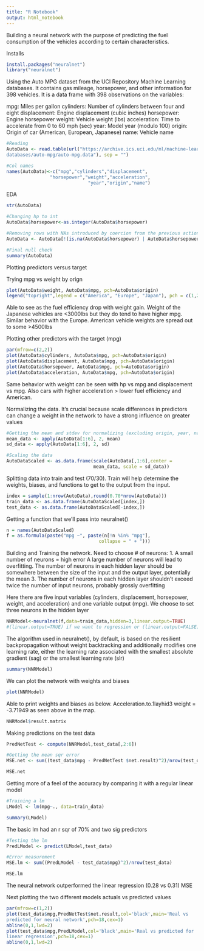 ---
title: "R Notebook"
output: html_notebook
---
Building a neural network with the purpose of predicting the fuel consumption of the vehicles according to certain characteristics.

Installs
```{r}
install.packages("neuralnet")
library("neuralnet")
```

Using the Auto MPG dataset from the UCI Repository Machine Learning databases. It contains gas mileage, horsepower, and other information for 398 vehicles. It is a data frame with 398 observations on the variables:

mpg: Miles per gallon
cylinders: Number of cylinders between four and eight
displacement: Engine displacement (cubic inches)
horsepower: Engine horsepower
weight: Vehicle weight (lbs)
acceleration: Time to accelerate from 0 to 60 mph (sec)
year: Model year (modulo 100)
origin: Origin of car (American, European, Japanese)
name: Vehicle name
```{r}
#Reading
AutoData <- read.table(url("https://archive.ics.uci.edu/ml/machine-learning-
databases/auto-mpg/auto-mpg.data"), sep = "")

#Col names
names(AutoData)<-c("mpg","cylinders","displacement",
                "horsepower","weight","acceleration", 
                              "year","origin","name")
```
EDA
```{r}
str(AutoData)
```

```{r}
#Changing hp to int
AutoData$horsepower<-as.integer(AutoData$horsepower)

#Removing rows with NAs introduced by coercion from the previous action
AutoData <- AutoData[!(is.na(AutoData$horsepower) | AutoData$horsepower==""), ]

#Final null check
summary(AutoData)
```
Plotting predictors versus target

Trying mpg vs weight by orign
```{r}
plot(AutoData$weight, AutoData$mpg, pch=AutoData$origin)
legend("topright",legend = c("America", "Europe", "Japan"), pch = c(1,2,3),)
```
Able to see as the fuel efficiency drop with weight gain. Weight of the Japanese vehicles are <3000lbs but they do tend to have higher mpg. Similar behavior with the Europe. American vehicle weights are spread out to some >4500lbs

Plotting other predictors with the target (mpg)

```{r}
par(mfrow=c(2,2))
plot(AutoData$cylinders, AutoData$mpg, pch=AutoData$origin)
plot(AutoData$displacement, AutoData$mpg, pch=AutoData$origin)
plot(AutoData$horsepower, AutoData$mpg, pch=AutoData$origin)
plot(AutoData$acceleration, AutoData$mpg, pch=AutoData$origin)

```
Same behavior with weight can be seen with hp vs mpg and displacement vs mpg. Also cars with higher acceleration > lower fuel efficiency and American.

Normalizing the data. It's crucial because scale differences in predictors can change a weight in the network to have a strong influence on greater values


```{r}
#Getting the mean and stdev for normalizing (excluding origin, year, name)
mean_data <- apply(AutoData[1:6], 2, mean)
sd_data <- apply(AutoData[1:6], 2, sd)

#Scaling the data
AutoDataScaled <- as.data.frame(scale(AutoData[,1:6],center =
                                mean_data, scale = sd_data))
```

Splitting data into train and test (70/30). Train will help determine the weights, biases, and functions to get to the output from the input.

```{r}
index = sample(1:nrow(AutoData),round(0.70*nrow(AutoData)))
train_data <- as.data.frame(AutoDataScaled[index,])
test_data <- as.data.frame(AutoDataScaled[-index,])
```

Getting a function that we'll pass into neuralnet()

```{r}
n = names(AutoDataScaled)
f = as.formula(paste("mpg ~", paste(n[!n %in% "mpg"],
                                  collapse = " + ")))
```

Building and Training the network. Need to choose # of neurons:
1. A small number of neurons = high error
A large number of neurons will lead to overfitting. The number of neurons in each hidden layer should be somewhere between the size of the input and the output layer, potentially the mean
3. The number of neurons in each hidden layer shouldn't exceed twice the number of input neurons, probably grossly overfitting

Here there are five input variables (cylinders, displacement, horsepower, weight, and acceleration) and one variable output (mpg). We choose to set three neurons in the hidden layer

```{r}
NNRModel<-neuralnet(f,data=train_data,hidden=3,linear.output=TRUE)
#(linear.output=TRUE) if we want to regression or (linear.output=FALSE) classification 
```
The algorithm used in neuralnet(), by default, is based on the resilient backpropagation without weight backtracking and additionally modifies one learning rate, either the learning rate associated with the smallest absolute gradient (sag) or the smallest learning rate (slr)


```{r}
summary(NNRModel)
```
We can plot the network with weights and biases

```{r}
plot(NNRModel)
```
Able to print weights and biases as below. Acceleration.to.1layhid3 weight = -3.71949 as seen above in the map.

```{r}
NNRModel$result.matrix
```

Making predictions on the test data

```{r}
PredNetTest <- compute(NNRModel,test_data[,2:6])

#Getting the mean sqr error
MSE.net <- sum((test_data$mpg - PredNetTest $net.result)^2)/nrow(test_data)

MSE.net
```

Getting more of a feel of the accuracy by comparing it with a regular linear model

```{r}
#Training a lm
LModel <- lm(mpg~., data=train_data)

summary(LModel)
```
The basic lm had an r sqr of 70% and two sig predictors

```{r}
#Testing the lm
PredLModel <- predict(LModel,test_data)

#Error measurement
MSE.lm <- sum((PredLModel - test_data$mpg)^2)/nrow(test_data)

MSE.lm

```

The neural network outperformed the linear regression (0.28 vs 0.31) MSE

Next plotting the two different models actuals vs predicted values

```{r}
par(mfrow=c(1,2))
plot(test_data$mpg,PredNetTest$net.result,col='black',main='Real vs
predicted for neural network',pch=18,cex=1)
abline(0,1,lwd=2)
plot(test_data$mpg,PredLModel,col='black',main='Real vs predicted for
linear regression',pch=18,cex=1)
abline(0,1,lwd=2)
```




